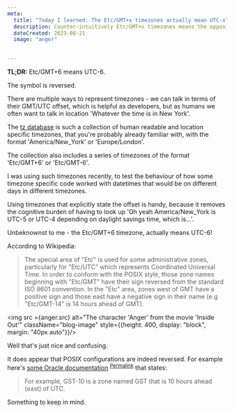```yaml
---
meta:
  title: "Today I learned: The Etc/GMT+x timezones actually mean UTC-x" 
  description: Counter-intuitively Etc/GMT+x timezones means the opposite of how they appear in an ISO 8601 formatted date string.
  dateCreated: 2023-08-21
  image: "anger"

  
---
```




<InfoPanel level="info">
  <strong>TL;DR:</strong> Etc/GMT+6 means UTC-6.

  The symbol is reversed.
</InfoPanel>

There are multiple ways to represent timezones - we can talk in terms of their GMT/UTC offset, which is helpful as developers, but as humans we often want to talk in location 'Whatever the time is in New York'. 

The [tz database](https://en.wikipedia.org/wiki/Tz_database) is such a collection of human readable and location specific timezones, that you're probably already familiar with, with the format 'America/New_York' or 'Europe/London'. 

The collection also includes a series of timezones of the format 'Etc/GMT+6' or 'Etc/GMT-6'. 

I was using such timezones recently, to test the behaviour of how some timezone specific code worked with datetimes that would be on different days in different timezones. 

Using timezones that explicitly state the offset is handy, because it removes the cognitive burden of having to look up 'Oh yeah America/New_York is UTC-5 or UTC-4 depending on daylight savings time, which is...'.

Unbeknownst to me - the Etc/GMT+6 timezone, actually means UTC-6! 

According to Wikipedia:

>The special area of "Etc" is used for some administrative zones, particularly for "Etc/UTC" which represents Coordinated Universal Time. In order to conform with the POSIX style, those zone names beginning with "Etc/GMT" have their sign reversed from the standard ISO 8601 convention. In the "Etc" area, zones west of GMT have a positive sign and those east have a negative sign in their name (e.g "Etc/GMT-14" is 14 hours ahead of GMT).

<img src ={anger.src} alt="The character 'Anger' from the movie 'Inside Out'" className="blog-image" style={{height: 400, display: "block", margin: "40px auto"}}/>

Well that's just nice and confusing. 

It does appear that POSIX configurations are indeed reversed. For example here's [some Oracle documentation](https://docs.oracle.com/cd/E80921_01/html/esbc_ecz740_configuration/GUID-BDB20D7D-4656-44DF-B823-F7CE52E5CC8A.htm#Configuring-Timezone-using-POSIX-Format) <sup>[Permalink](https://web.archive.org/web/20230821022910/https://docs.oracle.com/cd/E80921_01/html/esbc_ecz740_configuration/GUID-BDB20D7D-4656-44DF-B823-F7CE52E5CC8A.htm#Configuring-Timezone-using-POSIX-Format)</sup> that states:

>For example, GST-10 is a zone named GST that is 10 hours ahead (east) of UTC.

Something to keep in mind. 
